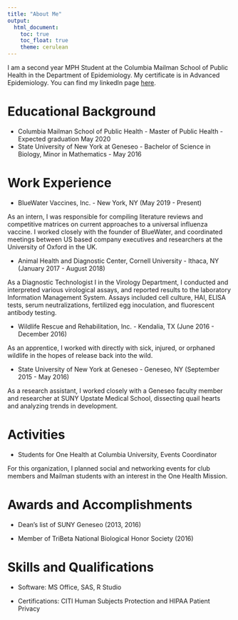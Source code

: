 ```yaml
---
title: "About Me"
output: 
  html_document:
    toc: true
    toc_float: true
    theme: cerulean
---
```


I am a second year MPH Student at the Columbia Mailman School of Public Health in the Department of Epidemiology. My certificate is in Advanced Epidemiology. You can find my linkedIn page [here](https://www.linkedin.com/in/blair-wigsten-937332111/).

# Educational Background

* Columbia Mailman School of Public Health - Master of Public Health - Expected graduation May 2020
* State University of New York at Geneseo - Bachelor of Science in Biology, Minor in Mathematics - May 2016

# Work Experience

* BlueWater Vaccines, Inc. - New York, NY (May 2019 - Present)

As an intern, I was responsible for compiling literature reviews and competitive matrices on current approaches to a universal influenza vaccine. I worked closely with the founder of BlueWater, and coordinated meetings between US based company executives and researchers at the University of Oxford in the UK. 

* Animal Health and Diagnostic Center, Cornell University - Ithaca, NY (January 2017 - August 2018)

As a Diagnostic Technologist I in the Virology Department, I conducted and interpreted various virological assays, and reported results to the laboratory Information Management System. Assays included cell culture, HAI, ELISA tests, serum neutralizations, fertilized egg inoculation, and fluorescent antibody testing. 

* Wildlife Rescue and Rehabilitation, Inc. - Kendalia, TX (June 2016 - December 2016)

As an apprentice, I worked with directly with sick, injured, or orphaned wildlife in the hopes of release back into the wild. 

* State University of New York at Geneseo - Geneseo, NY (September 2015 - May 2016)

As a research assistant, I worked closely with a Geneseo faculty member and researcher at SUNY Upstate Medical School, dissecting quail hearts and analyzing trends in development. 

# Activities

* Students for One Health at Columbia University, Events Coordinator

For this organization, I planned social and networking events for club members and Mailman students with an interest in the One Health Mission. 

# Awards and Accomplishments

* Dean's list of SUNY Geneseo (2013, 2016)

* Member of TriBeta National Biological Honor Society (2016)

# Skills and Qualifications

* Software: MS Office, SAS, R Studio

* Certifications: CITI Human Subjects Protection and HIPAA Patient Privacy



